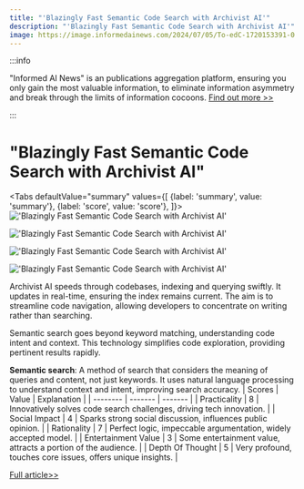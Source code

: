 ```yaml
---
title: "'Blazingly Fast Semantic Code Search with Archivist AI'"
description: "'Blazingly Fast Semantic Code Search with Archivist AI'"
image: https://image.informedainews.com/2024/07/05/To-edC-1720153391-0.jpg
---
```



:::info

"Informed AI News" is an publications aggregation platform, ensuring you only gain the most valuable information, to eliminate information asymmetry and break through the limits of information cocoons.  [Find out more >>](/)

:::

# "Blazingly Fast Semantic Code Search with Archivist AI"


<Tabs
	defaultValue="summary"
	values={[
	{label: 'summary', value: 'summary'},
	{label: 'score', value: 'score'},
]}>
<TabItem value="summary">
<img
  src="https://image.informedainews.com/2024/07/05/To-edC-1720153391-0.jpg"
  alt="'Blazingly Fast Semantic Code Search with Archivist AI'"
/>

<img
  src="https://image.informedainews.com/2024/07/05/To-TUb-1720153391-1.jpg"
  alt="'Blazingly Fast Semantic Code Search with Archivist AI'"
/>

<img
  src="https://image.informedainews.com/2024/07/05/To-JaP-1720153391-2.jpg"
  alt="'Blazingly Fast Semantic Code Search with Archivist AI'"
/>

<img
  src="https://image.informedainews.com/2024/07/05/To-vEg-1720153391-3.jpg"
  alt="'Blazingly Fast Semantic Code Search with Archivist AI'"
/>



Archivist AI speeds through codebases, indexing and querying swiftly. It updates in real-time, ensuring the index remains current. The aim is to streamline code navigation, allowing developers to concentrate on writing rather than searching.

Semantic search goes beyond keyword matching, understanding code intent and context. This technology simplifies code exploration, providing pertinent results rapidly.

**Semantic search**: A method of search that considers the meaning of queries and content, not just keywords. It uses natural language processing to understand context and intent, improving search accuracy.
</TabItem>
<TabItem value="score">
	| Scores     | Value   | Explanation |
	| -------- | ------- | ------- |
	| Practicality  | 8    | Innovatively solves code search challenges, driving tech innovation.    |
	| Social Impact | 4     | Sparks strong social discussion, influences public opinion.    |
	| Rationality    | 7    | Perfect logic, impeccable argumentation, widely accepted model.    |
	| Entertainment Value    | 3    | Some entertainment value, attracts a portion of the audience.    |
	| Depth Of Thought    | 5    | Very profound, touches core issues, offers unique insights.    |
</TabItem>
</Tabs>

[Full article>>](https://www.producthunt.com/posts/archivist-ai-search-for-code)
